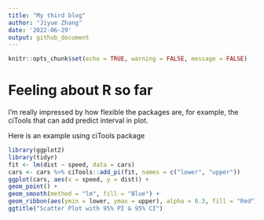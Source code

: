 ```yaml
---
title: "My third blog"
author: "Jiyue Zhang"
date: '2022-06-29'
output: github_document
---
```


```r
knitr::opts_chunk$set(echo = TRUE, warning = FALSE, message = FALSE)
```

# Feeling about R so far
I'm really impressed by how flexible the packages are, for example, the ciTools that can add predict interval in plot.

Here is an example using ciTools package
```r
library(ggplot2)
library(tidyr)
fit <- lm(dist ~ speed, data = cars)
cars <- cars %>% ciTools::add_pi(fit, names = c("lower", "upper"))
ggplot(cars, aes(x = speed, y = dist)) +
geom_point() +
geom_smooth(method = "lm", fill = "Blue") +
geom_ribbon(aes(ymin = lower, ymax = upper), alpha = 0.3, fill = "Red") +
ggtitle("Scatter Plot with 95% PI & 95% CI")
```